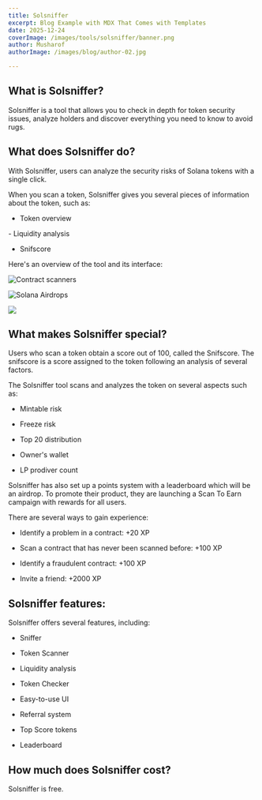 ```yaml
---
title: Solsniffer
excerpt: Blog Example with MDX That Comes with Templates
date: 2025-12-24
coverImage: /images/tools/solsniffer/banner.png
author: Musharof
authorImage: /images/blog/author-02.jpg

---
```

What is Solsniffer?
-------------------

Solsniffer is a tool that allows you to check in depth for token security issues, analyze holders and discover everything you need to know to avoid rugs.

What does Solsniffer do?
------------------------

With Solsniffer, users can analyze the security risks of Solana tokens with a single click.

When you scan a token, Solsniffer gives you several pieces of information about the token, such as:

- Token overview

- Liquidity analysis

- Snifscore

Here's an overview of the tool and its interface:

![Contract scanners](https://d1muf25xaso8hp.cloudfront.net/https%3A%2F%2F4019b9f11c29db0226343f2e79aa6f3f.cdn.bubble.io%2Ff1711754191410x556894131973271000%2F1.png?w=&auto=compress,&dpr=2&fit=max)

![Solana Airdrops](https://d1muf25xaso8hp.cloudfront.net/https%3A%2F%2F4019b9f11c29db0226343f2e79aa6f3f.cdn.bubble.io%2Ff1711754193398x606403872633756400%2F2.png?w=&auto=compress,&dpr=2&fit=max)

![](https://d1muf25xaso8hp.cloudfront.net/https%3A%2F%2F4019b9f11c29db0226343f2e79aa6f3f.cdn.bubble.io%2Ff1711754195306x816052355360901400%2F3.png?w=&auto=compress,&dpr=2&fit=max)

What makes Solsniffer special?
------------------------------

Users who scan a token obtain a score out of 100, called the Snifscore. The snifscore is a score assigned to the token following an analysis of several factors. 

The Solsniffer tool scans and analyzes the token on several aspects such as:

- Mintable risk

- Freeze risk

- Top 20 distribution

- Owner's wallet

- LP prodiver count

Solsniffer has also set up a points system with a leaderboard which will be an airdrop. To promote their product, they are launching a Scan To Earn campaign with rewards for all users.

There are several ways to gain experience:

- Identify a problem in a contract: +20 XP

- Scan a contract that has never been scanned before: +100 XP

- Identify a fraudulent contract: +100 XP

- Invite a friend: +2000 XP

Solsniffer features:
--------------------

Solsniffer offers several features, including:

- Sniffer

- Token Scanner

- Liquidity analysis

- Token Checker

- Easy-to-use UI

- Referral system

- Top Score tokens

- Leaderboard

How much does Solsniffer cost?
------------------------------

Solsniffer is free.